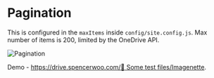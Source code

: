 # Pagination

This is configured in the `maxItems` inside `config/site.config.js`. Max number of items is 200, limited by the OneDrive API.

![Pagination](../_images/showcase/pagination-demo.png)

Demo - [https://drive.spencerwoo.com/🥟 Some test files/Imagenette](https://drive.spencerwoo.com/🥟%20Some%20test%20files/Imagenette).
